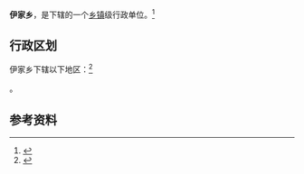 {{中国乡级行政区|35/04/30/201/000}}

'''伊家乡'''，是{{PRC admin/fullname|35/04/30/201/000|3}}下辖的一个[[乡镇|乡镇]]级行政单位。<ref>{{PRC admin/ref sgc|{{PRC admin/parent|35/04/30/201/000}}}}</ref>

== 行政区划 ==

伊家乡下辖以下地区：<ref>{{PRC admin/ref sgc|35/04/30/201/000}}</ref>

{{PRC admin/children|35/04/30/201/000}}。

== 参考资料 ==

{{reflist}}

{{行政区划小作品}}
{{PRC admin/navcat|35/04/30/201/000}}